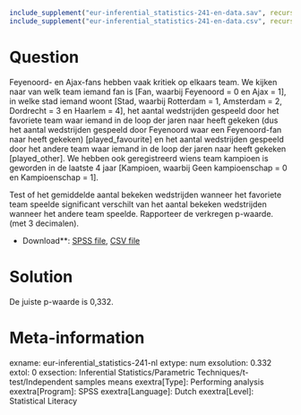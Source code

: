 ```r
include_supplement("eur-inferential_statistics-241-en-data.sav", recursive = TRUE)
include_supplement("eur-inferential_statistics-241-en-data.csv", recursive = TRUE)
```

Question
========
Feyenoord- en Ajax-fans hebben vaak kritiek op elkaars team. We kijken naar van welk team iemand fan is [Fan, waarbij Feyenoord = 0 en Ajax = 1], in welke stad iemand woont [Stad, waarbij Rotterdam = 1, Amsterdam = 2, Dordrecht = 3 en Haarlem = 4], het aantal wedstrijden gespeeld door het favoriete team waar iemand in de loop der jaren naar heeft gekeken (dus het aantal wedstrijden gespeeld door Feyenoord waar een Feyenoord-fan naar heeft gekeken) [played_favourite] en het aantal wedstrijden gespeeld door het andere team waar iemand in de loop der jaren naar heeft gekeken [played_other]. We hebben ook geregistreerd wiens team kampioen is geworden in de laatste 4 jaar [Kampioen, waarbij Geen kampioenschap = 0 en Kampioenschap = 1].

Test of het gemiddelde aantal bekeken wedstrijden wanneer het favoriete team speelde significant verschilt van het aantal bekeken wedstrijden wanneer het andere team speelde. Rapporteer de verkregen p-waarde. (met 3 decimalen).

* Download**: [SPSS file](inferential_statistics-241-en-data.sav), [CSV file](inferential_statistics-241-en-data.csv)


Solution
========
De juiste p-waarde is 0,332.

Meta-information
================
exname: eur-inferential_statistics-241-nl
extype: num
exsolution: 0.332
extol: 0
exsection: Inferential Statistics/Parametric Techniques/t-test/Independent samples means
exextra[Type]: Performing analysis
exextra[Program]: SPSS
exextra[Language]: Dutch
exextra[Level]: Statistical Literacy
